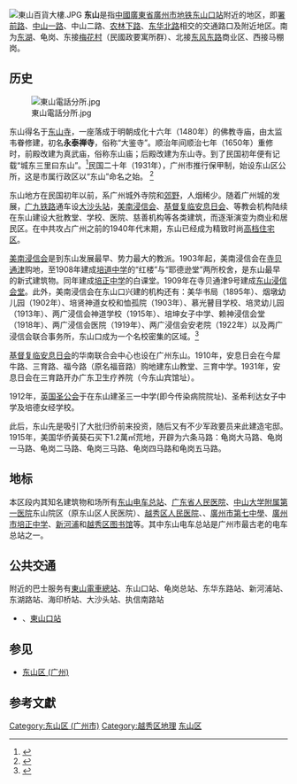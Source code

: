 {{distinguish|東山區 (廣州)|東山口站}}
[[File:東山百貨大樓.JPG|thumb]]
'''东山'''是指[[中華人民共和國|中國]][[廣東省|廣東省]][[廣州市|廣州市]][[廣州地鐵|地铁]][[东山口站|东山口站]]附近的地区，即[[署前路|署前路]]、[[中山路_(廣州)|中山一路]]、中山二路、[[农林下路|农林下路]]、[[東華路|东华北路]]相交的交通路口及附近地区。南为[[东山湖|东湖]]、龟岗、东接[[梅花村|梅花村]]（民國政要寓所群）、北接[[東風路_(廣州)|东风东路]]商业区、西接马棚岗。

==历史 ==
[[File:東山電話分所.jpg|thumb]]


东山得名于[[东山寺_(广州)|东山寺]]，一座落成于明朝成化十六年（1480年）的佛教寺庙，由太监韦眷修建，初名'''永泰禅寺'''，俗称“大鉴寺”。顺治年间顺治七年（1650年）重修时，前殿改建为真武庙，俗称东山庙；后殿改建为东山寺。到了民国初年便有记载“城东三里曰东山”。<ref>{{cite book|author=番禺县|title=番禺县续志·舆地志·山脉}}</ref>民国二十年（1931年），广州市推行保甲制，始设东山区公所，这是市属行政区以“东山”命名之始。 <ref>{{cite book|title=广州地方志}}</ref>

东山地方在民国初年以前，系广州城外寺院和[[广东农林试验场|郊野]]，人烟稀少。随着广州城的发展，[[广九铁路|广九铁路]]通车设[[大沙头站|大沙头站]]，[[美南浸信会|美南浸信会]]、[[基督复临安息日会|基督复临安息日会]]、等教会机构陆续在东山建设大批教堂、学校、医院、慈善机构等各类建筑，而逐渐演变为商业和居民区。在中共攻占广州之前的1940年代末期，东山已经成为精致时尚[[新河浦|高档住宅区]]。

[[美南浸信会|美南浸信会]]是到东山发展最早、势力最大的教派。1903年起，美南浸信会在[[寺贝通津|寺贝通津]]购地，至1908年建成[[培道中学|培道中学]]的“红楼”与“耶德逊堂”两所校舍，是东山最早的新式建筑物。同年建成[[培正中学|培正中学]]的白课堂。1909年在寺贝通津9号建成[[东山浸信会堂|东山浸信会堂]]。此外，美南浸信会在东山口兴建的机构还有：美华书局（1895年）、烟墩幼儿园（1902年）、培贤神道女校和恤孤院（1903年）、慕光瞽目学校、培灵幼儿园（1913年）、两广浸信会神道学校（1915年）、培坤女子中学、赖神浸信会堂（1918年）、两广浸信会医院（1919年）、两广浸信会安老院（1922年）以及两广浸信会联合事务所，东山口成为一个名校密集的区域。<ref>{{cite journal|author=叶农|title=美南浸信会与广州东山口}}</ref>

[[基督复临安息日会|基督复临安息日会]]的华南联合会中心也设在广州东山。1910年，安息日会在今犀牛路、三育路、福今路（原名福音路）购地建东山教堂、三育中学。1931年，安息日会在三育路开办广东卫生疗养院（今东山宾馆址）。

1912年，[[英国圣公会|英国圣公会]]于在东山建圣三一中学(即今传染病院院址)、圣希利达女子中学及培德女经学校。

此后，东山先是吸引了大批归侨前来投资，随后又有不少军政要员来此建造宅邸。1915年，美国华侨黃葵石买下1.2萬㎡荒地，开辟为六条马路：龟岗大马路、龟岗一马路、龟岗二马路、龟岗三马路、龟岗四马路和龟岗五马路。

== 地标 ==
本区段内其知名建筑物和场所有[[东山电车总站|东山电车总站]]、[[广东省人民医院|广东省人民医院]]、[[中山大学附属第一医院|中山大学附属第一医院]]东山院区（原东山区人民医院）、[[越秀区人民医院|越秀区人民医院]]、{{link-yue|东山百货大楼|東山百貨大樓}}、[[廣州市第七中學|廣州市第七中學]]、[[廣州市培正中学|廣州市培正中学]]、[[新河浦|新河浦]]和[[越秀区图书馆|越秀区图书馆]]等。其中东山电车总站是广州市最古老的电车总站之一。

== 公共交通 ==
附近的巴士服务有[[東山電車總站|東山電車總站]]、东山口站、龟岗总站、东华东路站、新河浦站、东湖路站、海印桥站、大沙头站、执信南路站
*{{广州地铁路线标志|1|SL}}、{{广州地铁路线标志|6|SL}}[[東山口站|東山口站]]

== 参见 ==
*[[东山区_(广州)|东山区 (广州)]]

== 参考文獻 ==
{{reflist|2}}

[[Category:东山区_(广州市)|Category:东山区 (广州市)]]
[[Category:越秀区地理|Category:越秀区地理]]
[[Category:广州地方|东山区]]